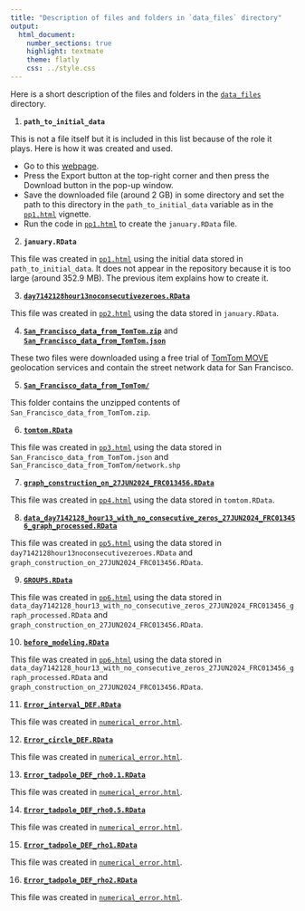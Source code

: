 ```yaml
---
title: "Description of files and folders in `data_files` directory"
output:
  html_document:
    number_sections: true
    highlight: textmate
    theme: flatly
    css: ../style.css
---
```


Here is a short description of the files and folders in the [`data_files`](https://github.com/leninrafaelrierasegura/GWMF/tree/main/data_files) directory.

1. **`path_to_initial_data`** 

This is not a file itself but it is included in this list because of the role it plays. Here is how it was created and used. 

  - Go to this [webpage](https://data.sfgov.org/Transportation/SFMTA-Transit-Vehicle-Location-History-Current-Yea/x344-v6h6/explore/query/SELECT%0A%20%20%60vehicle_position_date_time%60%2C%0A%20%20%60vehicle_id%60%2C%0A%20%20%60loc_x%60%2C%0A%20%20%60loc_y%60%2C%0A%20%20%60heading%60%2C%0A%20%20%60average_speed%60%0AWHERE%0A%20%20%60vehicle_position_date_time%60%0A%20%20%20%20BETWEEN%20%222021-01-01T15%3A18%3A52%22%20%3A%3A%20floating_timestamp%0A%20%20%20%20AND%20%222021-01-31T15%3A18%3A52%22%20%3A%3A%20floating_timestamp%0AORDER%20BY%20%60vehicle_position_date_time%60%20DESC%20NULL%20FIRST/page/filter).
  - Press the Export button at the top-right corner and then press the Download button in the pop-up window.
  - Save the downloaded file (around 2 GB) in some directory and set the path to this directory in the `path_to_initial_data` variable as in the [`pp1.html`](../preprocessing/pp1.html) vignette.
  - Run the code in [`pp1.html`](../preprocessing/pp1.html) to create the `january.RData` file.

2. **`january.RData`**

This file was created in [`pp1.html`](../preprocessing/pp1.html) using the initial data stored in `path_to_initial_data`. It does not appear in the repository because it is too large (around 352.9 MB). The previous item explains how to create it. 


3. [**`day7142128hour13noconsecutivezeroes.RData`**](https://github.com/leninrafaelrierasegura/GWMF/blob/main/data_files/day7142128hour13noconsecutivezeroes.RData)

This file was created in [`pp2.html`](../preprocessing/pp2.html) using the data stored in `january.RData`.

4. [**`San_Francisco_data_from_TomTom.zip`**](https://github.com/leninrafaelrierasegura/GWMF/blob/main/data_files/San_Francisco_data_from_TomTom.zip) and [**`San_Francisco_data_from_TomTom.json`**](https://github.com/leninrafaelrierasegura/GWMF/blob/main/data_files/San_Francisco_data_from_TomTom.json)

These two files were downloaded using a free trial of [TomTom MOVE](https://www.tomtom.com/products/tomtom-move/) geolocation services and contain the street network data for San Francisco.

5. [**`San_Francisco_data_from_TomTom/`**](https://github.com/leninrafaelrierasegura/GWMF/tree/main/data_files/San_Francisco_data_from_TomTom)

This folder contains the unzipped contents of `San_Francisco_data_from_TomTom.zip`.

6. [**`tomtom.RData`**](https://github.com/leninrafaelrierasegura/GWMF/blob/main/data_files/tomtom.RData)

This file was created in [`pp3.html`](../preprocessing/pp3.html) using the data stored in `San_Francisco_data_from_TomTom.json` and `San_Francisco_data_from_TomTom/network.shp`


7. [**`graph_construction_on_27JUN2024_FRC013456.RData`**](https://github.com/leninrafaelrierasegura/GWMF/blob/main/data_files/graph_construction_on_27JUN2024_FRC013456.RData)

This file was created in [`pp4.html`](../preprocessing/pp4.html) using the data stored in `tomtom.RData`.

8. [**`data_day7142128_hour13_with_no_consecutive_zeros_27JUN2024_FRC013456_graph_processed.RData`**](https://github.com/leninrafaelrierasegura/GWMF/blob/main/data_files/data_day7142128_hour13_with_no_consecutive_zeros_27JUN2024_FRC013456_graph_processed.RData)

This file was created in [`pp5.html`](../preprocessing/pp5.html) using the data stored in `day7142128hour13noconsecutivezeroes.RData` and `graph_construction_on_27JUN2024_FRC013456.RData`.

9. [**`GROUPS.RData`**](https://github.com/leninrafaelrierasegura/GWMF/blob/main/data_files/GROUPS.RData)

This file was created in [`pp6.html`](../preprocessing/pp6.html) using the data stored in `data_day7142128_hour13_with_no_consecutive_zeros_27JUN2024_FRC013456_graph_processed.RData` and `graph_construction_on_27JUN2024_FRC013456.RData`.

10. [**`before_modeling.RData`**](https://github.com/leninrafaelrierasegura/GWMF/blob/main/data_files/before_modeling.RData)

This file was created in [`pp6.html`](../preprocessing/pp6.html) using the data stored in `data_day7142128_hour13_with_no_consecutive_zeros_27JUN2024_FRC013456_graph_processed.RData` and `graph_construction_on_27JUN2024_FRC013456.RData`.

11. [**`Error_interval_DEF.RData`**](https://github.com/leninrafaelrierasegura/GWMF/blob/main/data_files/Error_interval_DEF.RData)

This file was created in [`numerical_error.html`](../numerical_error.html).

12. [**`Error_circle_DEF.RData`**](https://github.com/leninrafaelrierasegura/GWMF/blob/main/data_files/Error_circle_DEF.RData)

This file was created in [`numerical_error.html`](../numerical_error.html).

13. [**`Error_tadpole_DEF_rho0.1.RData`**](https://github.com/leninrafaelrierasegura/GWMF/blob/main/data_files/Error_tadpole_DEF_rho0.1.RData)

This file was created in [`numerical_error.html`](../numerical_error.html).

14. [**`Error_tadpole_DEF_rho0.5.RData`**](https://github.com/leninrafaelrierasegura/GWMF/blob/main/data_files/Error_tadpole_DEF_rho0.5.RData)

This file was created in [`numerical_error.html`](../numerical_error.html).

15. [**`Error_tadpole_DEF_rho1.RData`**](https://github.com/leninrafaelrierasegura/GWMF/blob/main/data_files/Error_tadpole_DEF_rho1.RData)

This file was created in [`numerical_error.html`](../numerical_error.html).

16. [**`Error_tadpole_DEF_rho2.RData`**](https://github.com/leninrafaelrierasegura/GWMF/blob/main/data_files/Error_tadpole_DEF_rho2.RData)

This file was created in [`numerical_error.html`](../numerical_error.html).



